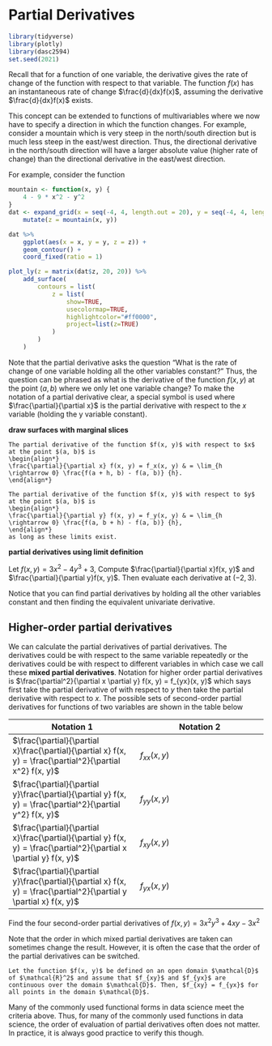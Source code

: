 # Partial Derivatives

```r
library(tidyverse)
library(plotly)
library(dasc2594)
set.seed(2021)
```


Recall that for a function of one variable, the derivative gives the rate of change of the function with respect to that variable. The function $f(x)$ has an instantaneous rate of change $\frac{d}{dx}f(x)$, assuming the derivative $\frac{d}{dx}f(x)$ exists. 

This concept can be extended to functions of multivariables where we now have to specify a direction in which the function changes. For example, consider a mountain which is very steep in the north/south direction but is much less steep in the east/west direction. Thus, the directional derivative in the north/south direction will have a larger absolute value (higher rate of change) than the directional derivative in the east/west direction. 

For example, consider the function
```r
mountain <- function(x, y) {
    4 - 9 * x^2 - y^2
}
dat <- expand_grid(x = seq(-4, 4, length.out = 20), y = seq(-4, 4, length.out = 20)) %>%
    mutate(z = mountain(x, y))

dat %>%
    ggplot(aes(x = x, y = y, z = z)) +
    geom_contour() +
    coord_fixed(ratio = 1)
```


```r
plot_ly(z = matrix(dat$z, 20, 20)) %>%
    add_surface(
        contours = list(
            z = list(
                show=TRUE,
                usecolormap=TRUE,
                highlightcolor="#ff0000",
                project=list(z=TRUE)
            )
        )
    )
```
Note that the partial derivative asks the question "What is the rate of change of one variable holding all the other variables constant?" Thus, the question can be phrased as what is the derivative of the function $f(x, y)$ at the point $(a, b)$ where we only let one variable change? To make the notation of a partial derivative clear, a special symbol is used where $\frac{\partial}{\partial x}$ is the partial derivative with respect to the $x$ variable (holding the y variable constant).

**draw surfaces with marginal slices**

```.definition
The partial derivative of the function $f(x, y)$ with respect to $x$ at the point $(a, b)$ is 
\begin{align*}
\frac{\partial}{\partial x} f(x, y) = f_x(x, y) & = \lim_{h \rightarrow 0} \frac{f(a + h, b) - f(a, b)} {h}.
\end{align*}

The partial derivative of the function $f(x, y)$ with respect to $y$ at the point $(a, b)$ is 
\begin{align*}
\frac{\partial}{\partial y} f(x, y) = f_y(x, y) & = \lim_{h \rightarrow 0} \frac{f(a, b + h) - f(a, b)} {h},
\end{align*}
as long as these limits exist.
```

:::{.example}
**partial derivatives using limit definition**
:::

:::{.example}
Let $f(x, y) = 3x^2 - 4 y^3 + 3$, Compute $\frac{\partial}{\partial x}f(x, y)$ and $\frac{\partial}{\partial y}f(x, y)$. Then evaluate each derivative at $(-2, 3)$.
:::

Notice that you can find partial derivatives by holding all the other variables constant and then finding the equivalent univariate derivative.

## Higher-order partial derivatives

We can calculate the partial derivatives of partial derivatives. The derivatives could be with respect to the same variable repeatedly or the derivatives could be with respect to different variables in which case we call these **mixed partial derivatives**. Notation for higher order partial derivatives is $\frac{\partial^2}{\partial x \partial y} f(x, y) = f_{yx}(x, y)$ which says first take the partial derivative of with respect to $y$ then take the partial derivative with respect to $x$. The possible sets of second-order partial derivatives for functions of two variables are shown in the table below



| Notation 1 | Notation 2 |
|------------|------------|
|$\frac{\partial}{\partial x}\frac{\partial}{\partial x} f(x, y) = \frac{\partial^2}{\partial x^2} f(x, y)$ | $f_{xx}(x, y)$ |
|$\frac{\partial}{\partial y}\frac{\partial}{\partial y} f(x, y) = \frac{\partial^2}{\partial y^2} f(x, y)$ | $f_{yy}(x, y)$ |
|$\frac{\partial}{\partial x}\frac{\partial}{\partial y} f(x, y) = \frac{\partial^2}{\partial x \partial y} f(x, y)$ | $f_{xy}(x, y)$ |
|$\frac{\partial}{\partial y}\frac{\partial}{\partial x} f(x, y) = \frac{\partial^2}{\partial y \partial x} f(x, y)$ | $f_{yx}(x, y)$ |

:::{.example}
Find the four second-order partial derivatives of $f(x, y) = 3x^2y^3 + 4xy - 3x^2$
:::


Note that the order in which mixed partial derivatives are taken can sometimes change the result. However, it is often the case that the order of the partial derivatives can be switched.

```theorem
Let the function $f(x, y)$ be defined on an open domain $\mathcal{D}$ of $\mathcal{R}^2$ and assume that $f_{xy}$ and $f_{yx}$ are continuous over the domain $\mathcal{D}$. Then, $f_{xy} = f_{yx}$ for all points in the domain $\mathcal{D}$.
```

Many of the commonly used functional forms in data science meet the criteria above. Thus, for many of the commonly used functions in data science, the order of evaluation of partial derivatives often does not matter. In practice, it is always good practice to verify this though.


<!-- ## Differentiability -->
<!-- We have learned how to calculate a derivative, but an important characteristic is whether a derivative exists.  -->
    



